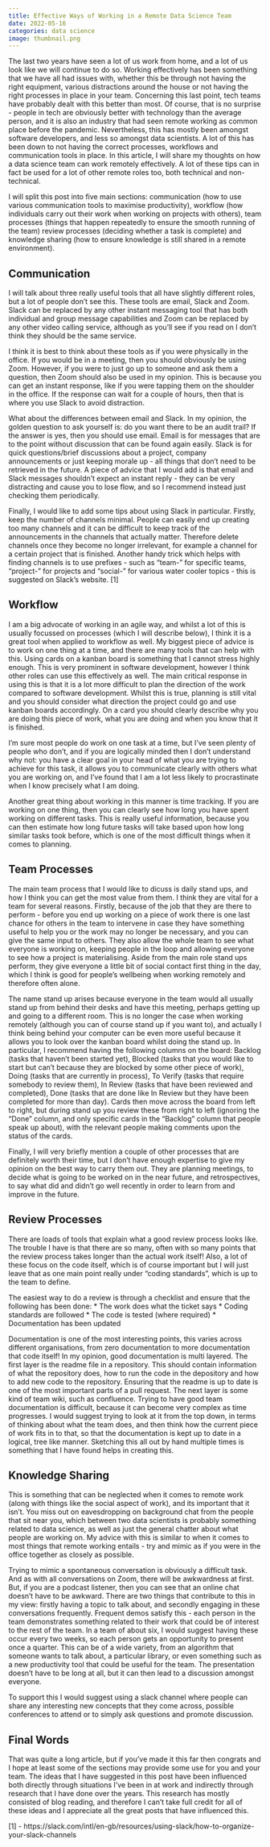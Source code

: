 ```yaml
---
title: Effective Ways of Working in a Remote Data Science Team
date: 2022-05-16
categories: data science
image: thumbnail.png
---
```


The last two years have seen a lot of us work from home, and a lot of us look like we will continue to do so. Working effectively has been something that we have all had issues with, whether this be through not having the right equipment, various distractions around the house or not having the right processes in place in your team. Concerning this last point, tech teams have probably dealt with this better than most. Of course, that is no surprise - people in tech are obviously better with technology than the average person, and it is also an industry that had seen remote working as common place before the pandemic. Nevertheless, this has mostly been amongst software developers, and less so amongst data scientists. A lot of this has been down to not having the correct processes, workflows and communication tools in place. In this article, I will share my thoughts on how a data science team can work remotely effectively. A lot of these tips can in fact be used for a lot of other remote roles too, both technical and non-technical.

I will split this post into five main sections: communication (how to use various communication tools to maximise productivity), workflow (how individuals carry out their work when working on projects with others), team processes (things that happen repeatedly to ensure the smooth running of the team) review processes (deciding whether a task is complete) and knowledge sharing (how to ensure knowledge is still shared in a remote environment).

## Communication

I will talk about three really useful tools that all have slightly different roles, but a lot of people don't see this. These tools are email, Slack and Zoom. Slack can be replaced by any other instant messaging tool that has both individual and group message capabilities and Zoom can be replaced by any other video calling service, although as you'll see if you read on I don't think they should be the same service.

I think it is best to think about these tools as if you were physically in the office. If you would be in a meeting, then you should obviously be using Zoom. However, if you were to just go up to someone and ask them a question, then Zoom should also be used in my opinion. This is because you can get an instant response, like if you were tapping them on the shoulder in the office. If the response can wait for a couple of hours, then that is where you use Slack to avoid distraction.

What about the differences between email and Slack. In my opinion, the golden question to ask yourself is: do you want there to be an audit trail? If the answer is yes, then you should use email. Email is for messages that are to the point without discussion that can be found again easily. Slack is for quick questions/brief discussions about a project, company announcements or just keeping morale up - all things that don't need to be retrieved in the future. A piece of advice that I would add is that email and Slack messages shouldn't expect an instant reply - they can be very distracting and cause you to lose flow, and so I recommend instead just checking them periodically.

Finally, I would like to add some tips about using Slack in particular. Firstly, keep the number of channels minimal. People can easily end up creating too many channels and it can be difficult to keep track of the announcements in the channels that actually matter. Therefore delete channels once they become no longer irrelevant, for example a channel for a certain project that is finished. Another handy trick which helps with finding channels is to use prefixes - such as "team-" for specific teams, "project-" for projects and "social-" for various water cooler topics - this is suggested on Slack's website. [1]

## Workflow

I am a big advocate of working in an agile way, and whilst a lot of this is usually focussed on processes (which I will describe below), I think it is a great tool when applied to workflow as well. My biggest piece of advice is to work on one thing at a time, and there are many tools that can help with this. Using cards on a kanban board is something that I cannot stress highly enough. This is very prominent in software development, however I think other roles can use this effectively as well. The main critical response in using this is that it is a lot more difficult to plan the direction of the work compared to software development. Whilst this is true, planning is still vital and you should consider what direction the project could go and use kanban boards accordingly. On a card you should clearly describe why you are doing this piece of work, what you are doing and when you know that it is finished.

I'm sure most people do work on one task at a time, but I've seen plenty of people who don't, and if you are logically minded then I don't understand why not: you have a clear goal in your head of what you are trying to achieve for this task, it allows you to communicate clearly with others what you are working on, and I've found that I am a lot less likely to procrastinate when I know precisely what I am doing.

Another great thing about working in this manner is time tracking. If you are working on one thing, then you can clearly see how long you have spent working on different tasks. This is really useful information, because you can then estimate how long future tasks will take based upon how long similar tasks took before, which is one of the most difficult things when it comes to planning.

## Team Processes

The main team process that I would like to dicuss is daily stand ups, and how I think you can get the most value from them. I think they are vital for a team for several reasons. Firstly, because of the job that they are there to perform - before you end up working on a piece of work there is one last chance for others in the team to intervene in case they have something useful to help you or the work may no longer be necessary, and you can give the same input to others. They also allow the whole team to see what everyone is working on, keeping people in the loop and allowing everyone to see how a project is materialising. Aside from the main role stand ups perform, they give everyone a little bit of social contact first thing in the day, which I think is good for people's wellbeing when working remotely and therefore often alone.

The name stand up arises because everyone in the team would all usually stand up from behind their desks and have this meeting, perhaps getting up and going to a different room. This is no longer the case when working remotely (although you can of course stand up if you want to), and actually I think being behind your computer can be even more useful because it allows you to look over the kanban board whilst doing the stand up. In particular, I recommend having the following columns on the board: Backlog (tasks that haven't been started yet), Blocked (tasks that you would like to start but can't because they are blocked by some other piece of work), Doing (tasks that are currently in process), To Verify (tasks that require somebody to review them), In Review (tasks that have been reviewed and completed), Done (tasks that are done like In Review but they have been completed for more than day). Cards then move across the board from left to right, but during stand up you review these from right to left (ignoring the "Done" column, and only specific cards in the "Backlog" column that people speak up about), with the relevant people making comments upon the status of the cards.

Finally, I will very briefly mention a couple of other processes that are definitely worth their time, but I don't have enough expertise to give my opinion on the best way to carry them out. They are planning meetings, to decide what is going to be worked on in the near future, and retrospectives, to say what did and didn't go well recently in order to learn from and improve in the future.

## Review Processes

There are loads of tools that explain what a good review process looks like. The trouble I have is that there are so many, often with so many points that the review process takes longer than the actual work itself! Also, a lot of these focus on the code itself, which is of course important but I will just leave that as one main point really under "coding standards", which is up to the team to define.

The easiest way to do a review is through a checklist and ensure that the following has been done:
* The work does what the ticket says
* Coding standards are followed
* The code is tested (where required)
* Documentation has been updated

Documentation is one of the most interesting points, this varies across different organisations, from zero documentation to more documentation that code itself! In my opinion, good documentation is multi layered. The first layer is the readme file in a repository. This should contain information of what the repository does, how to run the code in the depository and how to add new code to the repository. Ensuring that the readme is up to date is one of the most important parts of a pull request. The next layer is some kind of team wiki, such as confluence. Trying to have good team documentation is difficult, because it can become very complex as time progresses. I would suggest trying to look at it from the top down, in terms of thinking about what the team does, and then think how the current piece of work fits in to that, so that the documentation is kept up to date in a logical, tree like manner. Sketching this all out by hand multiple times is something that I have found helps in creating this.

## Knowledge Sharing

This is something that can be neglected when it comes to remote work (along with things like the social aspect of work), and its important that it isn't. You miss out on eavesdropping on background chat from the people that sit near you, which between two data scientists is probably something related to data science, as well as just the general chatter about what people are working on. My advice with this is similar to when it comes to most things that remote working entails - try and mimic as if you were in the office together as closely as possible.

Trying to mimic a spontaneous conversation is obviously a difficult task. And as with all conversations on Zoom, there will be awkwardness at first. But, if you are a podcast listener, then you can see that an online chat doesn't have to be awkward. There are two things that contribute to this in my view: firstly having a topic to talk about, and secondly engaging in these conversations frequently. Frequent demos satisfy this - each person in the team demonstrates something related to their work that could be of interest to the rest of the team. In a team of about six, I would suggest having these occur every two weeks, so each person gets an opportunity to present once a quarter. This can be of a wide variety, from an algorithm that someone wants to talk about, a particular library, or even something such as a new productivity tool that could be useful for the team. The presentation doesn't have to be long at all, but it can then lead to a discussion amongst everyone.

To support this I would suggest using a slack channel where people can share any interesting new concepts that they come across, possible conferences to attend or to simply ask questions and promote discussion.

## Final Words

That was quite a long article, but if you've made it this far then congrats and I hope at least some of the sections may provide some use for you and your team. The ideas that I have suggested in this post have been influenced both directly through situations I've been in at work and indirectly through research that I have done over the years. This research has mostly consisted of blog reading, and therefore I can't take full credit for all of these ideas and I appreciate all the great posts that have influenced this.

[1] - https://slack.com/intl/en-gb/resources/using-slack/how-to-organize-your-slack-channels

